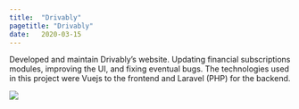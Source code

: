 ```yaml
---
title:  "Drivably"
pagetitle: "Drivably"
date:   2020-03-15
---
```


Developed and maintain Drivably's website. 
Updating financial subscriptions modules, improving the UI, and fixing eventual bugs.
The technologies used in this project were Vuejs to the frontend and Laravel (PHP) for the backend.

![](drivably.png)